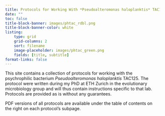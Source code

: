 ```yaml
---
title: Protocols for Working With *Pseudoalteromonas haloplanktis* TAC125
date: ""
toc: false
title-block-banner: images/phtac_rdbl.png
title-block-banner-color: white
listing:
    type: grid
    grid-columns: 2
    sort: filename
    image-placeholder: images/phtac_green.png
    fields: [title, subtitle]
format-links: false
---
```



This site contains a collection of protocols for working with the psychrophilic bacterium *Pseudoalteromonas haloplanktis* TAC125.
The protocol were written during my PhD at ETH Zurich in the evolutionary microbiology group and will thus contain instructions specific to that lab.
Protocols are provided as is without any guarantees.

PDF versions of all protocols are available under the table of contents on the right on each protocol's subpage.